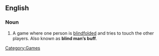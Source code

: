 ==English==
{{wikipedia}}
===Noun===
{{en-noun|-|sg=[[blind]] [[man]]’s [[bluff]]}}

# A game where one person is [[blindfolded]] and tries to touch the other players. Also known as '''blind man’s buff'''.

[[Category:Games]]
